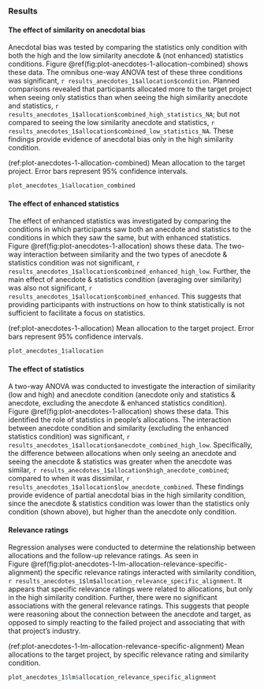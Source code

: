 ### Results {#results-anecdotes-1}

#### The effect of similarity on anecdotal bias

Anecdotal bias was tested by comparing the statistics only condition with both
the high and the low similarity anecdote & (not enhanced) statistics conditions.
Figure \@ref(fig:plot-anecdotes-1-allocation-combined) shows these data. The
omnibus one-way ANOVA test of these three conditions was significant,
`r results_anecdotes_1$allocation$condition`. Planned comparisons revealed that
participants allocated more to the target project when seeing only statistics
than when seeing the high similarity anecdote and statistics,
`r results_anecdotes_1$allocation$combined_high_statistics_NA`; but not compared
to seeing the low similarity anecdote and statistics,
`r results_anecdotes_1$allocation$combined_low_statistics_NA`. These findings
provide evidence of anecdotal bias only in the high similarity condition.

(ref:plot-anecdotes-1-allocation-combined) Mean allocation to the target project. Error bars represent 95% confidence intervals.

```r
plot_anecdotes_1$allocation_combined
```

#### The effect of enhanced statistics

The effect of enhanced statistics was investigated by comparing the conditions
in which participants saw both an anecdote and statistics to the conditions in
which they saw the same, but with enhanced statistics.
Figure \@ref(fig:plot-anecdotes-1-allocation) shows these data. The two-way
interaction between similarity and the two types of anecdote & statistics
condition was not significant,
`r results_anecdotes_1$allocation$combined_enhanced_high_low`. Further, the main
effect of anecdote & statistics condition (averaging over similarity) was also
not significant, `r results_anecdotes_1$allocation$combined_enhanced`. This
suggests that providing participants with instructions on how to think
statistically is not sufficient to facilitate a focus on statistics.

(ref:plot-anecdotes-1-allocation) Mean allocation to the target project. Error bars represent 95% confidence intervals.

```r
plot_anecdotes_1$allocation
```

#### The effect of statistics

A two-way ANOVA was conducted to investigate the interaction of similarity (low
and high) and anecdote condition (anecdote only and statistics & anecdote,
excluding the anecdote & enhanced statistics condition).
Figure \@ref(fig:plot-anecdotes-1-allocation) shows these data. This identified
the role of statistics in people's allocations. The interaction between anecdote
condition and similarity (excluding the enhanced statistics condition) was
significant, `r results_anecdotes_1$allocation$anecdote_combined_high_low`.
Specifically, the difference between allocations when only seeing an anecdote
and seeing the anecdote & statistics was greater when the anecdote was similar,
`r results_anecdotes_1$allocation$high_anecdote_combined`; compared to when it
was dissimilar, `r results_anecdotes_1$allocation$low_anecdote_combined`. These
findings provide evidence of partial anecdotal bias in the high similarity
condition, since the anecdote & statistics condition was lower than the
statistics only condition (shown above), but higher than the anecdote only
condition.

#### Relevance ratings

Regression analyses were conducted to determine the relationship between
allocations and the follow-up relevance ratings. As seen in
Figure \@ref(fig:plot-anecdotes-1-lm-allocation-relevance-specific-alignment)
the specific relevance ratings interacted with similarity condition,
`r results_anecdotes_1$lm$allocation_relevance_specific_alignment`. It appears
that specific relevance ratings were related to allocations, but only in the
high similarity condition. Further, there were no significant associations with
the general relevance ratings. This suggests that people were reasoning about
the connection between the anecdote and target, as opposed to simply reacting to
the failed project and associating that with that project's industry.

(ref:plot-anecdotes-1-lm-allocation-relevance-specific-alignment) Mean allocations to the target project, by specific relevance rating and similarity condition.

```r
plot_anecdotes_1$lm$allocation_relevance_specific_alignment
```

